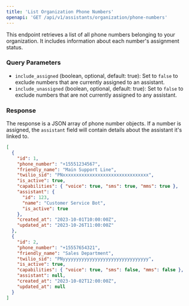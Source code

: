 ```yaml
---
title: 'List Organization Phone Numbers'
openapi: 'GET /api/v1/assistants/organization/phone-numbers'
---
```


This endpoint retrieves a list of all phone numbers belonging to your organization. It includes information about each number's assignment status.

### Query Parameters

- `include_assigned` (boolean, optional, default: true): Set to `false` to exclude numbers that are currently assigned to an assistant.
- `include_unassigned` (boolean, optional, default: true): Set to `false` to exclude numbers that are not currently assigned to any assistant.

### Response

The response is a JSON array of phone number objects. If a number is assigned, the `assistant` field will contain details about the assistant it's linked to.

```json Response
[
  {
    "id": 1,
    "phone_number": "+15551234567",
    "friendly_name": "Main Support Line",
    "twilio_sid": "PNxxxxxxxxxxxxxxxxxxxxxxxxxxxxxxxx",
    "is_active": true,
    "capabilities": { "voice": true, "sms": true, "mms": true },
    "assistant": {
      "id": 123,
      "name": "Customer Service Bot",
      "is_active": true
    },
    "created_at": "2023-10-01T10:00:00Z",
    "updated_at": "2023-10-26T11:00:00Z"
  },
  {
    "id": 2,
    "phone_number": "+15557654321",
    "friendly_name": "Sales Department",
    "twilio_sid": "PNyyyyyyyyyyyyyyyyyyyyyyyyyyyyyyyy",
    "is_active": true,
    "capabilities": { "voice": true, "sms": false, "mms": false },
    "assistant": null,
    "created_at": "2023-10-02T12:00:00Z",
    "updated_at": null
  }
]
``` 